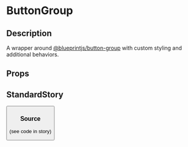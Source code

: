 
<Meta title="general/button-group" component={ButtonGroup} />

# ButtonGroup

## Description
A wrapper around
[@blueprintjs/button-group](https://blueprintjs.com/docs/#core/components/button-group) with custom
styling and additional behaviors.

## Props
<Props of={ButtonGroup} />

## StandardStory
<Preview>
	<Story name="standard">
		<ButtonGroup>
			<AnchorButton href="https://google.com" text="Anchor" />
			<Button text="Regular" />
		</ButtonGroup>
	</Story>
</Preview>

### Source
(see code in story)
